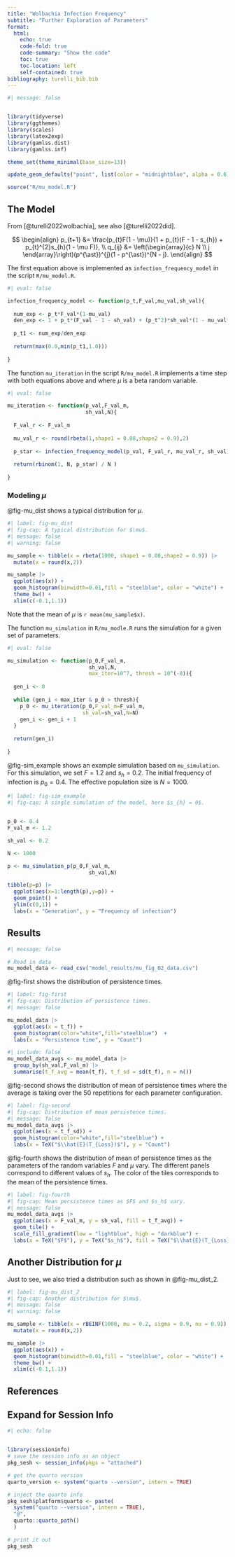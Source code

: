 ```yaml
---
title: "Wolbachia Infection Frequency"
subtitle: "Further Exploration of Parameters"
format: 
  html:
    echo: true
    code-fold: true
    code-summary: "Show the code"
    toc: true
    toc-location: left
    self-contained: true
bibliography: turelli_bib.bib
---
```


```r
#| message: false


library(tidyverse)
library(ggthemes)
library(scales)
library(latex2exp)
library(gamlss.dist)
library(gamlss.inf)

theme_set(theme_minimal(base_size=13))

update_geom_defaults("point", list(color = "midnightblue", alpha = 0.8))

source("R/mu_model.R")
```

## The Model

From [@turelli2022wolbachia], see also [@turelli2022did].

$$
\begin{align}
p_{t+1} &= \frac{p_{t}F(1 - \mu)}{1 + p_{t}(F - 1 - s_{h}) + p_{t}^{2}s_{h}(1 - \mu F)},  \\
q_{ij} &= \left(\begin{array}{c} N \\ j \end{array}\right)(p^{\ast})^{j}(1 - p^{\ast})^{N - j}. 
\end{align}
$$


The first equation above is implemented as `infection_frequency_model` in the script `R/mu_model.R`. 

```r
#| eval: false

infection_frequency_model <- function(p_t,F_val,mu_val,sh_val){
  
  num_exp <- p_t*F_val*(1-mu_val)
  den_exp <- 1 + p_t*(F_val - 1 - sh_val) + (p_t^2)*sh_val*(1 - mu_val*F_val)
  
  p_t1 <- num_exp/den_exp
  
  return(max(0.0,min(p_t1,1.0)))
  
}
```


The function `mu_iteration` in the script `R/mu_model.R` implements a time step with both equations above and where $\mu$ is a beta random variable. 

```r
#| eval: false

mu_iteration <- function(p_val,F_val_m,
                         sh_val,N){
  
  F_val_r <- F_val_m
  
  mu_val_r <- round(rbeta(1,shape1 = 0.08,shape2 = 0.9),2)
  
  p_star <- infection_frequency_model(p_val, F_val_r, mu_val_r, sh_val)
  
  return(rbinom(1, N, p_star) / N )
  
}
```

### Modeling $\mu$

@fig-mu_dist shows a typical distribution for $\mu$. 

```r
#| label: fig-mu_dist
#| fig-cap: A typical distribution for $\mu$. 
#| message: false
#| warning: false

mu_sample <- tibble(x = rbeta(1000, shape1 = 0.08,shape2 = 0.9)) |>
  mutate(x = round(x,2))

mu_sample |> 
  ggplot(aes(x)) +
  geom_histogram(binwidth=0.01,fill = "steelblue", color = "white") +
  theme_bw() + 
  xlim(c(-0.1,1.1))
```

Note that the mean of $\mu$ is `r mean(mu_sample$x)`.

The function `mu_simulation` in `R/mu_modle.R` runs the simulation for a given set of parameters. 

```r
#| eval: false

mu_simulation <- function(p_0,F_val_m,
                          sh_val,N,
                          max_iter=10^7, thresh = 10^(-8)){
  
  gen_i <- 0
  
  while (gen_i < max_iter & p_0 > thresh){
    p_0 <- mu_iteration(p_0,F_val_m=F_val_m,
                        sh_val=sh_val,N=N)
    gen_i <- gen_i + 1
  }
  
  return(gen_i)
  
}
```


@fig-sim_example shows an example simulation based on `mu_simulation`. For this simulation, we set $F=1.2$ and $s_{h} = 0.2$. The initial frequency of infection is $p_{0} = 0.4$. The effective population size is $N = 1000$.

```r
#| label: fig-sim_example
#| fig-cap: A single simulation of the model, here $s_{h} = 0$.


p_0 <- 0.4
F_val_m <- 1.2

sh_val <- 0.2

N <- 1000

p <- mu_simulation_p(p_0,F_val_m,
                          sh_val,N)

tibble(p=p) |>
  ggplot(aes(x=1:length(p),y=p)) +
  geom_point() +
  ylim(c(0,1)) + 
  labs(x = "Generation", y = "Frequency of infection")
```

## Results

```r
#| message: false

# Read in data
mu_model_data <- read_csv("model_results/mu_fig_02_data.csv")
```

@fig-first shows the distribution of persistence times.

```r
#| label: fig-first
#| fig-cap: Distribution of persistence times.
#| message: false

mu_model_data |>
  ggplot(aes(x = t_f)) + 
  geom_histogram(color="white",fill="steelblue")  + 
  labs(x = "Persistence time", y = "Count")
```



```r
#| include: false
mu_model_data_avgs <- mu_model_data |>
  group_by(sh_val,F_val_m) |>
  summarise(t_f_avg = mean(t_f), t_f_sd = sd(t_f), n = n())  
```

@fig-second shows the distribution of mean of persistence times where the average is taking over the 50 repetitions for each parameter configuration.

```r
#| label: fig-second
#| fig-cap: Distribution of mean persistence times.
#| message: false
mu_model_data_avgs |>
  ggplot(aes(x = t_f_sd)) + 
  geom_histogram(color="white",fill="steelblue") + 
  labs(x = TeX("$\\hat{E}(T_{Loss})$"), y = "Count")
```


@fig-fourth shows the distribution of mean of persistence times as the parameters of the random variables $F$ and $\mu$ vary. The different panels correspond to different values of $s_{h}$. The color of the tiles corresponds to the mean of the persistence times.

```r
#| label: fig-fourth
#| fig-cap: Mean persistence times as $F$ and $s_h$ vary.
#| message: false
mu_model_data_avgs |>
  ggplot(aes(x = F_val_m, y = sh_val, fill = t_f_avg)) +
  geom_tile() +
  scale_fill_gradient(low = "lightblue", high = "darkblue") +
  labs(x = TeX("$F$"), y = TeX("$s_h$"), fill = TeX("$\\hat{E}(T_{Loss})$")) 
```


## Another Distribution for $\mu$

Just to see, we also tried a distribution such as shown in @fig-mu_dist_2.

```r
#| label: fig-mu_dist_2
#| fig-cap: Another distribution for $\mu$. 
#| message: false
#| warning: false

mu_sample <- tibble(x = rBEINF(1000, mu = 0.2, sigma = 0.9, nu = 0.9)) |>
  mutate(x = round(x,2))

mu_sample |> 
  ggplot(aes(x)) +
  geom_histogram(binwidth=0.01,fill = "steelblue", color = "white") +
  theme_bw() + 
  xlim(c(-0.1,1.1))
```



## References

::: {#refs}
:::


:::{.callout-tip collapse="true"}
## Expand for Session Info
```r
#| echo: false


library(sessioninfo)
# save the session info as an object
pkg_sesh <- session_info(pkgs = "attached")

# get the quarto version
quarto_version <- system("quarto --version", intern = TRUE)

# inject the quarto info
pkg_sesh$platform$quarto <- paste(
  system("quarto --version", intern = TRUE), 
  "@", 
  quarto::quarto_path()
  )

# print it out
pkg_sesh
```

:::


